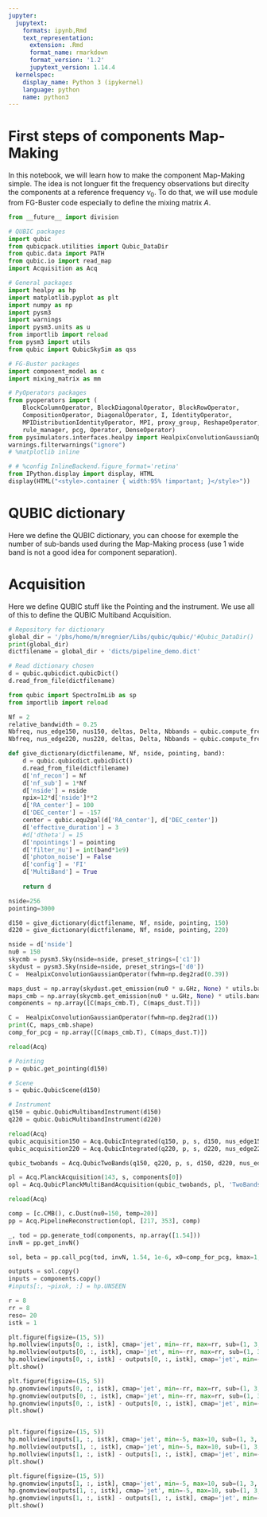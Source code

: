 ```yaml
---
jupyter:
  jupytext:
    formats: ipynb,Rmd
    text_representation:
      extension: .Rmd
      format_name: rmarkdown
      format_version: '1.2'
      jupytext_version: 1.14.4
  kernelspec:
    display_name: Python 3 (ipykernel)
    language: python
    name: python3
---
```


# First steps of components Map-Making

In this notebook, we will learn how to make the component Map-Making simple. The idea is not longuer fit the frequency observations but direclty the components at a reference frequency $\nu_0$. To do that, we will use module from FG-Buster code especially to define the mixing matrix $A$.

```python
from __future__ import division

# QUBIC packages
import qubic
from qubicpack.utilities import Qubic_DataDir
from qubic.data import PATH
from qubic.io import read_map
import Acquisition as Acq

# General packages
import healpy as hp
import matplotlib.pyplot as plt
import numpy as np
import pysm3
import warnings
import pysm3.units as u
from importlib import reload
from pysm3 import utils
from qubic import QubicSkySim as qss

# FG-Buster packages
import component_model as c
import mixing_matrix as mm

# PyOperators packages
from pyoperators import (
    BlockColumnOperator, BlockDiagonalOperator, BlockRowOperator,
    CompositionOperator, DiagonalOperator, I, IdentityOperator,
    MPIDistributionIdentityOperator, MPI, proxy_group, ReshapeOperator,
    rule_manager, pcg, Operator, DenseOperator)
from pysimulators.interfaces.healpy import HealpixConvolutionGaussianOperator
warnings.filterwarnings("ignore")
# %matplotlib inline

# # %config InlineBackend.figure_format='retina'
from IPython.display import display, HTML
display(HTML("<style>.container { width:95% !important; }</style>"))
```

# QUBIC dictionary

Here we define the QUBIC dictionary, you can choose for exemple the number of sub-bands used during the Map-Making process (use 1 wide band is not a good idea for component separation). 


# Acquisition

Here we define QUBIC stuff like the Pointing and the instrument. We use all of this to define the QUBIC Multiband Acquisition.

```python
# Repository for dictionary
global_dir = '/pbs/home/m/mregnier/Libs/qubic/qubic/'#Qubic_DataDir()
print(global_dir)
dictfilename = global_dir + 'dicts/pipeline_demo.dict'

# Read dictionary chosen
d = qubic.qubicdict.qubicDict()
d.read_from_file(dictfilename)

from qubic import SpectroImLib as sp
from importlib import reload

Nf = 2
relative_bandwidth = 0.25
Nbfreq, nus_edge150, nus150, deltas, Delta, Nbbands = qubic.compute_freq(150, Nfreq=Nf)
Nbfreq, nus_edge220, nus220, deltas, Delta, Nbbands = qubic.compute_freq(220, Nfreq=Nf)

def give_dictionary(dictfilename, Nf, nside, pointing, band):
    d = qubic.qubicdict.qubicDict()
    d.read_from_file(dictfilename)
    d['nf_recon'] = Nf
    d['nf_sub'] = 1*Nf
    d['nside'] = nside
    npix=12*d['nside']**2
    d['RA_center'] = 100
    d['DEC_center'] = -157
    center = qubic.equ2gal(d['RA_center'], d['DEC_center'])
    d['effective_duration'] = 3
    #d['dtheta'] = 15
    d['npointings'] = pointing
    d['filter_nu'] = int(band*1e9)
    d['photon_noise'] = False
    d['config'] = 'FI'
    d['MultiBand'] = True
    
    return d

nside=256
pointing=3000

d150 = give_dictionary(dictfilename, Nf, nside, pointing, 150)
d220 = give_dictionary(dictfilename, Nf, nside, pointing, 220)
```

```python
nside = d['nside']
nu0 = 150
skycmb = pysm3.Sky(nside=nside, preset_strings=['c1'])
skydust = pysm3.Sky(nside=nside, preset_strings=['d0'])
C =  HealpixConvolutionGaussianOperator(fwhm=np.deg2rad(0.39))

maps_dust = np.array(skydust.get_emission(nu0 * u.GHz, None) * utils.bandpass_unit_conversion(nu0 * u.GHz, None, u.uK_CMB).T)
maps_cmb = np.array(skycmb.get_emission(nu0 * u.GHz, None) * utils.bandpass_unit_conversion(nu0 * u.GHz, None, u.uK_CMB).T)
components = np.array([C(maps_cmb.T), C(maps_dust.T)])

C =  HealpixConvolutionGaussianOperator(fwhm=np.deg2rad(1))
print(C, maps_cmb.shape)
comp_for_pcg = np.array([C(maps_cmb.T), C(maps_dust.T)])
```

```python
reload(Acq)

# Pointing
p = qubic.get_pointing(d150)

# Scene
s = qubic.QubicScene(d150)

# Instrument
q150 = qubic.QubicMultibandInstrument(d150)
q220 = qubic.QubicMultibandInstrument(d220)
```

```python
reload(Acq)
qubic_acquisition150 = Acq.QubicIntegrated(q150, p, s, d150, nus_edge150)
qubic_acquisition220 = Acq.QubicIntegrated(q220, p, s, d220, nus_edge220)

qubic_twobands = Acq.QubicTwoBands(q150, q220, p, s, d150, d220, nus_edge150, nus_edge220)

pl = Acq.PlanckAcquisition(143, s, components[0])
opl = Acq.QubicPlanckMultiBandAcquisition(qubic_twobands, pl, 'TwoBands')
```

```python
reload(Acq)

comp = [c.CMB(), c.Dust(nu0=150, temp=20)]
pp = Acq.PipelineReconstruction(opl, [217, 353], comp)

_, tod = pp.generate_tod(components, np.array([1.54]))
invN = pp.get_invN()
```

```python
sol, beta = pp.call_pcg(tod, invN, 1.54, 1e-6, x0=comp_for_pcg, kmax=1, disp=True, maxiter=100)
```

```python
outputs = sol.copy()
inputs = components.copy()
#inputs[:, ~pixok, :] = hp.UNSEEN
```

```python
r = 8
rr = 8
reso= 20
istk = 1

plt.figure(figsize=(15, 5))
hp.mollview(inputs[0, :, istk], cmap='jet', min=-rr, max=rr, sub=(1, 3, 1))
hp.mollview(outputs[0, :, istk], cmap='jet', min=-rr, max=rr, sub=(1, 3, 2))
hp.mollview(inputs[0, :, istk] - outputs[0, :, istk], cmap='jet', min=-r, max=r, sub=(1, 3, 3))
plt.show()

plt.figure(figsize=(15, 5))
hp.gnomview(inputs[0, :, istk], cmap='jet', min=-rr, max=rr, sub=(1, 3, 1), rot=center, reso=reso)
hp.gnomview(outputs[0, :, istk], cmap='jet', min=-rr, max=rr, sub=(1, 3, 2), rot=center, reso=reso)
hp.gnomview(inputs[0, :, istk] - outputs[0, :, istk], cmap='jet', min=-r, max=r, sub=(1, 3, 3), rot=center, reso=reso)
plt.show()


plt.figure(figsize=(15, 5))
hp.mollview(inputs[1, :, istk], cmap='jet', min=-5, max=10, sub=(1, 3, 1))
hp.mollview(outputs[1, :, istk], cmap='jet', min=-5, max=10, sub=(1, 3, 2))
hp.mollview(inputs[1, :, istk] - outputs[1, :, istk], cmap='jet', min=-r, max=r, sub=(1, 3, 3))
plt.show()

plt.figure(figsize=(15, 5))
hp.gnomview(inputs[1, :, istk], cmap='jet', min=-5, max=10, sub=(1, 3, 1), rot=center, reso=reso)
hp.gnomview(outputs[1, :, istk], cmap='jet', min=-5, max=10, sub=(1, 3, 2), rot=center, reso=reso)
hp.gnomview(inputs[1, :, istk] - outputs[1, :, istk], cmap='jet', min=-r, max=r, sub=(1, 3, 3), rot=center, reso=reso)
plt.show()
```

```python

```

```python

```

```python

```
